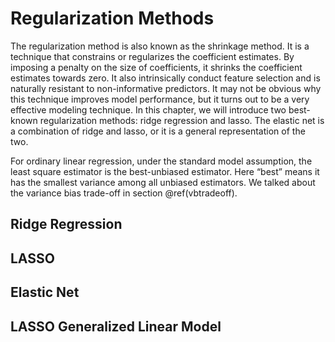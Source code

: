 # Regularization Methods

The regularization method is also known as the shrinkage method. It is a technique that constrains or regularizes the coefficient estimates. By imposing a penalty on the size of coefficients, it shrinks the coefficient estimates towards zero. It also intrinsically conduct feature selection and is naturally resistant to non-informative predictors. It may not be obvious why this technique improves model performance, but it turns out to be a very effective modeling technique. In this chapter, we will introduce two best-known regularization methods: ridge regression and lasso.  The elastic net is a combination of ridge and lasso, or it is a general representation of the two. 

For ordinary linear regression, under the standard model assumption, the least square estimator is the best-unbiased estimator. Here "best" means it has the smallest variance among all unbiased estimators. We talked about the variance bias trade-off in section \@ref(vbtradeoff). 

## Ridge Regression

## LASSO

## Elastic Net

## LASSO Generalized Linear Model
